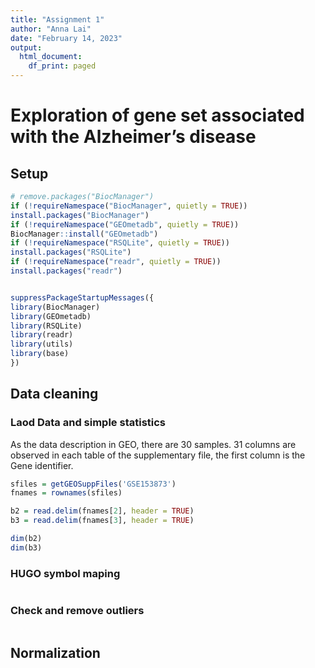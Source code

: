 ```yaml
---
title: "Assignment 1"
author: "Anna Lai"
date: "February 14, 2023"
output:
  html_document:
    df_print: paged
---
```


# Exploration of gene set associated with the Alzheimer’s disease

## Setup

```r

# remove.packages("BiocManager")
if (!requireNamespace("BiocManager", quietly = TRUE))
install.packages("BiocManager")
if (!requireNamespace("GEOmetadb", quietly = TRUE))
BiocManager::install("GEOmetadb")
if (!requireNamespace("RSQLite", quietly = TRUE))
install.packages("RSQLite")
if (!requireNamespace("readr", quietly = TRUE))
install.packages("readr")


suppressPackageStartupMessages({
library(BiocManager)
library(GEOmetadb)
library(RSQLite)
library(readr)
library(utils)
library(base)
})
```

## Data cleaning

### Laod Data and simple statistics

As the data description in GEO, there are 30 samples. 31 columns are observed in each table of the supplementary file, the first column is the Gene identifier. 
```r
sfiles = getGEOSuppFiles('GSE153873')
fnames = rownames(sfiles)

b2 = read.delim(fnames[2], header = TRUE)
b3 = read.delim(fnames[3], header = TRUE)

dim(b2)
dim(b3)
```

### HUGO symbol maping
```r

```


### Check and remove outliers
```r

```


## Normalization
```r

```

